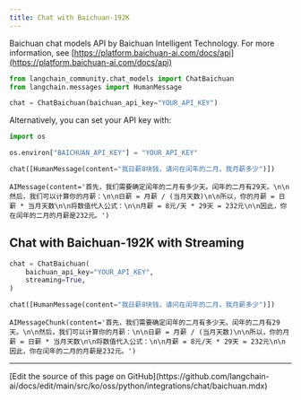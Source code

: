 ```yaml
---
title: Chat with Baichuan-192K
---
```


Baichuan chat models API by Baichuan Intelligent Technology. For more information, see [https://platform.baichuan-ai.com/docs/api](https://platform.baichuan-ai.com/docs/api)

```python
from langchain_community.chat_models import ChatBaichuan
from langchain.messages import HumanMessage
```

```python
chat = ChatBaichuan(baichuan_api_key="YOUR_API_KEY")
```

Alternatively, you can set your API key with:

```python
import os

os.environ["BAICHUAN_API_KEY"] = "YOUR_API_KEY"
```

```python
chat([HumanMessage(content="我日薪8块钱，请问在闰年的二月，我月薪多少")])
```

```output
AIMessage(content='首先，我们需要确定闰年的二月有多少天。闰年的二月有29天。\n\n然后，我们可以计算你的月薪：\n\n日薪 = 月薪 / (当月天数)\n\n所以，你的月薪 = 日薪 * 当月天数\n\n将数值代入公式：\n\n月薪 = 8元/天 * 29天 = 232元\n\n因此，你在闰年的二月的月薪是232元。')
```

## Chat with Baichuan-192K with Streaming

```python
chat = ChatBaichuan(
    baichuan_api_key="YOUR_API_KEY",
    streaming=True,
)
```

```python
chat([HumanMessage(content="我日薪8块钱，请问在闰年的二月，我月薪多少")])
```

```output
AIMessageChunk(content='首先，我们需要确定闰年的二月有多少天。闰年的二月有29天。\n\n然后，我们可以计算你的月薪：\n\n日薪 = 月薪 / (当月天数)\n\n所以，你的月薪 = 日薪 * 当月天数\n\n将数值代入公式：\n\n月薪 = 8元/天 * 29天 = 232元\n\n因此，你在闰年的二月的月薪是232元。')
```

---

<Callout icon="pen-to-square" iconType="regular">
  [Edit the source of this page on GitHub](https://github.com/langchain-ai/docs/edit/main/src/ko/oss/python/integrations/chat/baichuan.mdx)
</Callout>
